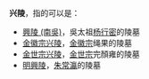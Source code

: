 '''兴陵'''，指的可以是：

*[[興陵_(南吳)|興陵 (南吳)]]，吳太祖[[杨行密|杨行密]]的陵墓 
*[[金徽宗兴陵|金徽宗兴陵]]，[[金徽宗|金徽宗]]绳果的陵墓
*[[金世宗兴陵|金世宗兴陵]]，[[金世宗|金世宗]]完顏雍的陵墓
*[[明興陵|明興陵]]，[[朱常瀛|朱常瀛]]的陵墓

{{Disambig|Cat=二字墓葬建筑消歧义}}